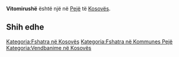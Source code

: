 {{Fshat në 
 | Emri                = Vitomirushë
 | EmriAlt                = 
 | NAME_SHORT_FORM=      
 | NAME_GENERIC=      
 | NAME_SORT_NAME_RO=      VITOMIRUSHE
 | FULL_NAME_RO = Vitomirushë
 | FULL_NAME_ND_RO=Vitomirushe
 | SORT_NAME_RG=VITOMIRUSHE
 | FULL_NAME_RG=Vitomirushë
 | FULL_NAME_ND_RG=Vitomirushe
 | SRP_NAME_SHORT_FORM=      
 | SRP_NAME_GENERIC=      
 | SRP_NAME_SORT_NAME_RO=      
 | SRP_FULL_NAME_RO = 
 | SRP_FULL_NAME_ND_RO=
 | SRP_SORT_NAME_RG=
 | SRP_FULL_NAME_RG=
 | SRP_FULL_NAME_ND_RG=
 | Emri (Rasa dhanore) = 
 | Figura              = 
 | Shteti              = Kosovo
 | Komuna              = Pejë
 | Kodi postar         = 
 | Sipërfaqja          = 

 | Popullsia           = 

 | Regj. i popullsisë  = 
 | Dend. e popullsisë  = 
 | Faqja zyrtare       = 
 <!--- Koordinatat ----> 
 | Gjerësia            = 42.695
 | Gjatësia            = 20.338611
 | Lartësia            = 
}}
'''Vitomirushë''' është një [[]] në [[Pejë]] të [[Kosovës]].

<!-- == Gjeografia == -->
<!-- == Historia == -->
<!-- == Demografia == -->
== Shih edhe ==
{{Komuna Pejë}}
{{Kosovo-Administrata-Cung}}

[[Kategoria:Fshatra në Kosovës]]
[[Kategoria:Fshatra në Kommunes Pejë]]
[[Kategoria:Vendbanime në Kosovës]]